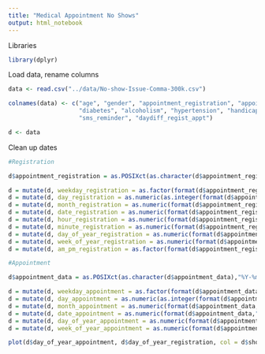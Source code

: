 ```yaml
---
title: "Medical Appointment No Shows"
output: html_notebook
---
```


Libraries

```r
library(dplyr)
```


Load data, rename columns

```r
data <- read.csv("../data/No-show-Issue-Comma-300k.csv")

colnames(data) <- c("age", "gender", "appointment_registration", "appointment_data", "dayofweek_apptmt", "show_up",
                    "diabetes", "alcoholism", "hypertension", "handicap", "smoker", "scholarship", "tuberculosis",
                    "sms_reminder", "daydiff_regist_appt")

d <- data

```


Clean up dates

```r
#Registration

d$appointment_registration = as.POSIXct(as.character(d$appointment_registration),"%Y-%m-%d T%H:%M:%SZ",tz = "Brazil/East")

d = mutate(d, weekday_registration = as.factor(format(d$appointment_registration,"%a")))
d = mutate(d, day_registration = as.numeric(as.integer(format(d$appointment_registration,"%d"))))
d = mutate(d, month_registration = as.numeric(format(d$appointment_registration,"%m")))
d = mutate(d, date_registration = as.numeric(format(d$appointment_registration,"%D")))
d = mutate(d, hour_registration = as.numeric(format(d$appointment_registration,"%H")))
d = mutate(d, minute_registration = as.numeric(format(d$appointment_registration,"%M")))
d = mutate(d, day_of_year_registration = as.numeric(format(d$appointment_registration,"%j")))
d = mutate(d, week_of_year_registration = as.numeric(format(d$appointment_registration,"%U")))
d = mutate(d, am_pm_registration = as.factor(format(d$appointment_registration,"%p")))

#Appointment

d$appointment_data = as.POSIXct(as.character(d$appointment_data),"%Y-%m-%d T%H:%M:%SZ",tz = "Brazil/East")

d = mutate(d, weekday_appointment = as.factor(format(d$appointment_data,"%a")))
d = mutate(d, day_appointment = as.numeric(as.integer(format(d$appointment_data,"%d"))))
d = mutate(d, month_appointment = as.numeric(format(d$appointment_data,"%m")))
d = mutate(d, date_appointment = as.numeric(format(d$appointment_data,"%D")))
d = mutate(d, day_of_year_appointment = as.numeric(format(d$appointment_data,"%j")))
d = mutate(d, week_of_year_appointment = as.numeric(format(d$appointment_data,"%U")))

```

```r
plot(d$day_of_year_appointment, d$day_of_year_registration, col = d$show_up)
```


